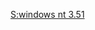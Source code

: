{{Userbox
  |id=[[File:Windows_logo_-_1992.svg|40px]]
  |id-c=#f8fcff
  |id-s=11
  |info=該用户使用'''[[Windows NT 3.51]]'''對[[中文維基百科]]作出[[:Category:Windows NT 3.51 使用者|貢獻]]。
  |info-c=white
  |border-c=#00bfff
  |usercategory=Windows NT 3.51 使用者
}}<noinclude>
[[Category:软件用户框模板|S:windows nt 3.51]]
</noinclude>